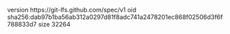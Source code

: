 version https://git-lfs.github.com/spec/v1
oid sha256:dab97b1ba56ab312a0297d81f8adc741a2478201ec868f02506d3f6f788833d7
size 32264
